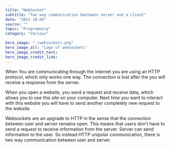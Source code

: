 ---
title: "WebSocket"
subtitle: "Two way communication beetween server and a client"
date: "2021-10-04"
source: ""
topic: "Programming"
category: "Various"

hero_image: "./websockets.png"
hero_image_alt: "Logo of websockets"
hero_image_credit_text: 
hero_image_credit_link: 
---

When You are communicating through the internet you are using
an HTTP protocol, which only works one way. The connection 
is lost after the you will receive a response from the server.

When you open a website, you send a request and receive data, 
which allows you to use this site on your computer. Next time you want
 to interact with this website you will have to send another
completely new request to the website.

Websockets are an upgrade to HTTP in the sense that the connection between user and server remains open. 
This means that users don't have to send a request to receive information from the server. Server
can send information to the user. So instead HTTP unipolar communication, there is two way communication
between user and server.